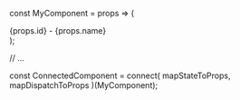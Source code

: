 const MyComponent = props => (
  <div>
    {props.id} - {props.name}
  </div>
);

// ...

const ConnectedComponent = connect(
  mapStateToProps,
  mapDispatchToProps
)(MyComponent);